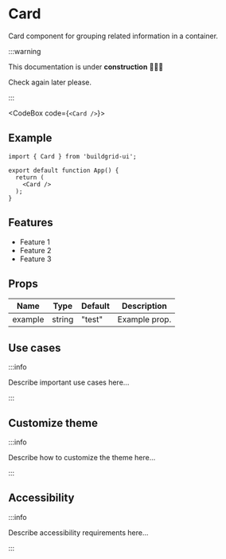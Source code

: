 


# Card

Card component for grouping related information in a container.

:::warning

This documentation is under **construction** 🚧👷‍♂️

Check again later please.

:::

<CodeBox code={`<Card />`}>
	<Card />
</CodeBox>

## Example

```tsx
import { Card } from 'buildgrid-ui';

export default function App() {
  return (
    <Card />
  );
}
```

## Features

- Feature 1
- Feature 2
- Feature 3

## Props

| Name    | Type    | Default | Description     |
|---------|---------|---------|-----------------|
| example | string  | "test"  | Example prop.   |

## Use cases

:::info

Describe important use cases here...

:::

## Customize theme

:::info

Describe how to customize the theme here...

:::

## Accessibility

:::info

Describe accessibility requirements here...

:::
